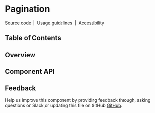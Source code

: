 
# Pagination

[Source code](https://github.com/carbon-design-system/carbon/tree/master/packages/react/src/components/Pagination)
&nbsp;|&nbsp;
[Usage guidelines](https://www.carbondesignsystem.com/components/pagination/usage)
&nbsp;|&nbsp;
[Accessibility](https://www.carbondesignsystem.com/components/pagination/accessibility)

## Table of Contents

## Overview

## Component API

<Props />

## Feedback

Help us improve this component by providing feedback through, asking questions
on Slack,or updating this file on GitHub
[GitHub](https://github.com/carbon-design-system/carbon/edit/master/packages/react/src/components/Pagination/Pagination.mdx).
